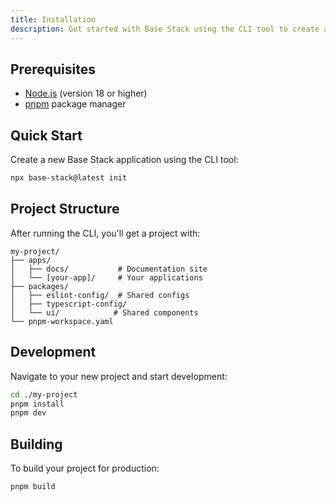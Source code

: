 ```yaml
---
title: Installation
description: Get started with Base Stack using the CLI tool to create a new project
---
```


## Prerequisites

- [Node.js](https://nodejs.org/) (version 18 or higher)
- [pnpm](https://pnpm.io/) package manager

## Quick Start

Create a new Base Stack application using the CLI tool:

```bash
npx base-stack@latest init
```

## Project Structure

After running the CLI, you'll get a project with:

```
my-project/
├── apps/
│   ├── docs/           # Documentation site
│   └── [your-app]/     # Your applications
├── packages/
│   ├── eslint-config/  # Shared configs
│   ├── typescript-config/
│   └── ui/            # Shared components
└── pnpm-workspace.yaml
```

## Development

Navigate to your new project and start development:

```bash
cd ./my-project
pnpm install
pnpm dev
```

## Building

To build your project for production:

```bash
pnpm build
```